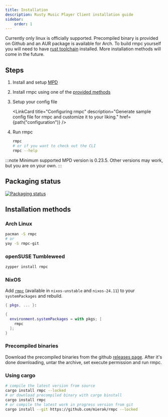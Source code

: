 ```yaml
---
title: Installation
description: Rusty Music Player Client installation guide
sidebar:
    order: 1
---
```



Currently only linux is officially supported. Precompiled binary is provided on Github and an AUR package is available for Arch.
To build rmpc yourself you will need to have [rust toolchain](https://www.rust-lang.org/tools/install) installed. More installation
methods will come in the future.

## Steps

<Steps>

1. Install and setup [MPD](https://www.musicpd.org/)
2. Install rmpc using one of the [provided methods](#installation-methods)
3. Setup your config file

    <LinkCard
        title="Configuring rmpc"
        description="Generate sample config file for rmpc and customize it to your liking."
        href={path("configuration")}
    />

4. Run rmpc
    ```bash frame=none showLineNumbers=false
    rmpc
    # or if you want to check out the CLI
    rmpc --help
    ```

</Steps>

:::note
Minimum supported MPD version is 0.23.5. Other versions may work, but you are on your own.
:::

## Packaging status

[![Packaging status](https://repology.org/badge/vertical-allrepos/rmpc.svg)](https://repology.org/project/rmpc/versions)

## Installation methods

### Arch Linux

```bash frame=none showLineNumbers=false
pacman -S rmpc
# or
yay -S rmpc-git
```

### openSUSE Tumbleweed

```bash frame=none showLineNumbers=false
zypper install rmpc
```

### NixOS

Add [`rmpc`](https://search.nixos.org/packages?channel=unstable&query=rmpc) (available in `nixos-unstable` and `nixos-24.11`) to your `systemPackages` and rebuild.

```nix
{ pkgs, ... }:

{
  environment.systemPackages = with pkgs; [
    rmpc
  ];
}
```

### Precompiled binaries

[//]: <> ( This needs major reworking, but I think it's good enough for now )

Download the precompiled binaries from the github [releases page](https://github.com/mierak/rmpc/releases/latest/).
After it's done downloading, untar the archive, set execute permission and run rmpc.

### Using cargo

```bash frame=none showLineNumbers=false
# compile the latest version from source
cargo install rmpc --locked
# or download precompiled binary with cargo binstall
cargo install rmpc
# or compile the latest work in progress version from git
cargo install --git https://github.com/mierak/rmpc --locked
```
